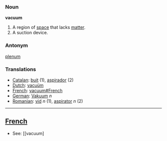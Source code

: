 === Noun ===

'''vacuum'''

#A region of [[space]] that lacks [[matter]].
#A suction device.

===Antonym===
[[plenum]]

=== Translations ===
*[[Catalan]]: [[buit]] (1), [[aspirador]] (2)
*[[Dutch]]: [[vacuüm]]
*[[French]]: [[vacuum#French]]
*[[German]]: [[Vakuum]] ''n''
*[[Romanian]]: [[vid]] ''n'' (1), [[aspirator]] ''n'' (2)
----
==[[French]]==

*See: [[vacuum]